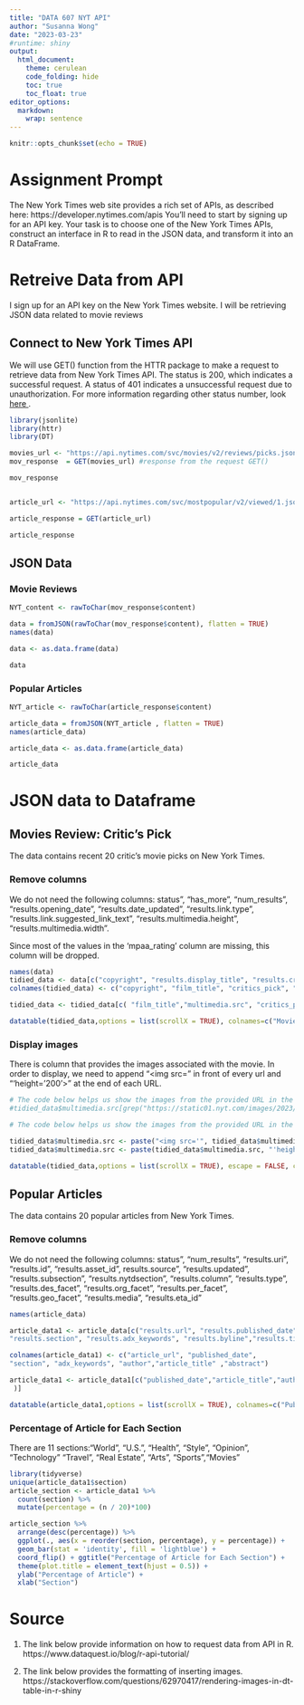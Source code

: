 ```yaml
---
title: "DATA 607 NYT API"
author: "Susanna Wong"
date: "2023-03-23"
#runtime: shiny
output:
  html_document:
    theme: cerulean
    code_folding: hide
    toc: true
    toc_float: true
editor_options: 
  markdown: 
    wrap: sentence
---
```


```r
knitr::opts_chunk$set(echo = TRUE)
```

# Assignment Prompt

The New York Times web site provides a rich set of APIs, as described here: https://developer.nytimes.com/apis You’ll need to start by signing up for an API key.
Your task is to choose one of the New York Times APIs, construct an interface in R to read in the JSON data, and transform it into an R DataFrame.

# Retreive Data from API {.tabset}

I sign up for an API key on the New York Times website. I will be retrieving JSON data related to movie reviews

## Connect to New York Times API

We will use GET() function from the HTTR package to make a request to retrieve data from New York Times API. The status is 200, which indicates a successful request. A status of 401 indicates a unsuccessful request due to unauthorization. For more information regarding other status number, look  <a href="https://www.restapitutorial.com/httpstatuscodes.html"> here </a>.

```r
library(jsonlite)
library(httr)
library(DT)

movies_url <- "https://api.nytimes.com/svc/movies/v2/reviews/picks.json?&api-key=lUEiZ4B7FNb2Nh9v3Xpy8w14vTaPAapg"
mov_response  = GET(movies_url) #response from the request GET()

mov_response


article_url <- "https://api.nytimes.com/svc/mostpopular/v2/viewed/1.json?api-key=W3DrQnpNWXQ253JBiRWf6Vo0AX1w1BSI"

article_response = GET(article_url)

article_response

```


## JSON Data {.tabset}

### Movie Reviews
```r
NYT_content <- rawToChar(mov_response$content)

data = fromJSON(rawToChar(mov_response$content), flatten = TRUE)
names(data)

data <- as.data.frame(data)

data
```

### Popular Articles
```r
NYT_article <- rawToChar(article_response$content)

article_data = fromJSON(NYT_article , flatten = TRUE)
names(article_data)

article_data <- as.data.frame(article_data)

article_data
```

# JSON data to Dataframe {.tabset}

## Movies Review: Critic's Pick {.tabset}

The data contains recent 20 critic's movie picks on New York Times. 

### Remove columns

We do not need the following columns: status", "has_more", "num_results", "results.opening_date", "results.date_updated", "results.link.type", "results.link.suggested_link_text", "results.multimedia.height", "results.multimedia.width".

Since most of the values in the 'mpaa_rating' column are missing, this column will be dropped. 
```r
names(data)
tidied_data <- data[c("copyright", "results.display_title", "results.critics_pick", "results.byline","results.headline", "results.summary_short","results.publication_date","results.link.url","results.multimedia.src" )]                      
colnames(tidied_data) <- c("copyright", "film_title", "critics_pick", "critic_name","NYT_headline", "short_summary","publication_date","link.url","multimedia.src" )

tidied_data <- tidied_data[c( "film_title","multimedia.src", "critics_pick", "critic_name","NYT_headline", "short_summary","publication_date","link.url", "copyright" )]

datatable(tidied_data,options = list(scrollX = TRUE), colnames=c("Movie Title","Movie Image", "Critic's Pick", "Critic Name","NYT Headline", "Short Summary","Publication Date","Article URL", "Copyright"))
```

### Display images 

There is column that provides the images associated with the movie. In order to display, we need to append "<img src=" in front of every url and "'height='200'></img>" at the end of each URL. 
```r
# The code below helps us show the images from the provided URL in the 'multimedia.src' column. This code requires manual work of inserting each unique link
#tidied_data$multimedia.src[grep("https://static01.nyt.com/images/2023/03/23/multimedia/tori-lokita-mplb/tori-lokita-mplb-mediumThreeByTwo440.jpg", tidied_data$multimedia.src)] <- "<img src='https://static01.nyt.com/images/2023/03/23/multimedia/tori-lokita-mplb/tori-lokita-mplb-mediumThreeByTwo440.jpg'height='200'></img>' 

# The code below helps us show the images from the provided URL in the 'multimedia.src' column. It is easier than above. 

tidied_data$multimedia.src <- paste("<img src='", tidied_data$multimedia.src)
tidied_data$multimedia.src <- paste(tidied_data$multimedia.src, "'height='150'width='300'></img>")

datatable(tidied_data,options = list(scrollX = TRUE), escape = FALSE, colnames=c("Movie Title","multimedia.src", "Critic's Pick", "Critic Name","NYT Headline", "Short Summary","Publication Date","Article URL", "Copyright"))
```

## Popular Articles {.tabset}
The data contains 20 popular articles from New York Times. 

### Remove columns

We do not need the following columns: status", "num_results", "results.uri",  "results.id", "results.asset_id", results.source", "results.updated", "results.subsection", "results.nytdsection", "results.column", "results.type", "results.des_facet", "results.org_facet", "results.per_facet",  "results.geo_facet", "results.media", "results.eta_id"  

```r
names(article_data)

article_data1 <- article_data[c("results.url", "results.published_date",
"results.section", "results.adx_keywords", "results.byline","results.title" ,"results.abstract")]  

colnames(article_data1) <- c("article_url", "published_date",
"section", "adx_keywords", "author","article_title" ,"abstract")

article_data1 <- article_data1[c("published_date","article_title","author","section", "adx_keywords" ,"abstract","article_url"
 )]

datatable(article_data1,options = list(scrollX = TRUE), colnames=c("Published Date","Article Title","Author","Section", "Adx keywords" ,"Abstract","Article URL"))
```

### Percentage of Article for Each Section

There are 11 sections:"World",  "U.S.", "Health", "Style", "Opinion", "Technology"  "Travel",  "Real Estate", "Arts", "Sports","Movies"  
```r
library(tidyverse)
unique(article_data1$section)
article_section <- article_data1 %>% 
  count(section) %>% 
  mutate(percentage = (n / 20)*100)

article_section %>% 
  arrange(desc(percentage)) %>%
  ggplot(., aes(x = reorder(section, percentage), y = percentage)) +
  geom_bar(stat = 'identity', fill = 'lightblue') +
  coord_flip() + ggtitle("Percentage of Article for Each Section") +
  theme(plot.title = element_text(hjust = 0.5)) +
  ylab("Percentage of Article") +
  xlab("Section")
```


# Source

1. The link below provide information on how to request data from API in R. 
https://www.dataquest.io/blog/r-api-tutorial/

2. The link below provides the formatting of inserting images. 
https://stackoverflow.com/questions/62970417/rendering-images-in-dt-table-in-r-shiny